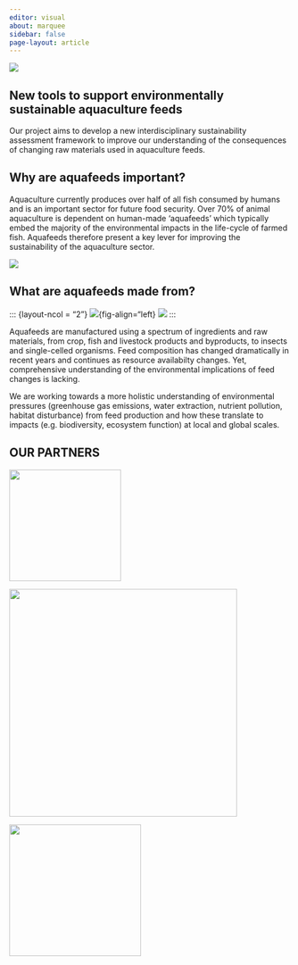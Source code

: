 ```yaml
---
editor: visual
about: marquee
sidebar: false
page-layout: article
---
```


::: {#shutterstock .column-screen}
![](banner.jpg){fig-align="center"}
:::

## **New tools to support environmentally sustainable aquaculture feeds**

Our project aims to develop a new interdisciplinary sustainability assessment framework to improve our understanding of the consequences of changing raw materials used in aquaculture feeds.

## **Why are aquafeeds important?**

::: {layout-ncol="2"}
Aquaculture currently produces over half of all fish consumed by humans and is an important sector for future food security. Over 70% of animal aquaculture is dependent on human-made 'aquafeeds' which typically embed the majority of the environmental impacts in the life-cycle of farmed fish. Aquafeeds therefore present a key lever for improving the sustainability of the aquaculture sector.

![](images/feed-throw.jpg){fig-align="right"}
:::

## **What are aquafeeds made from?**

::: {layout-ncol = "2"}
![](images/soy.jpg){fig-align="left}
![](images/foragefish.jpg){fig-align="right}
:::


Aquafeeds are manufactured using a spectrum of ingredients and raw materials, from crop, fish and livestock products and byproducts, to insects and single-celled organisms. Feed composition has changed dramatically in recent years and continues as resource availabilty changes. Yet, comprehensive understanding of the environmental implications of feed changes is lacking. 

We are working towards a more holistic understanding of environmental pressures (greenhouse gas emissions, water extraction, nutrient pollution, habitat disturbance) from feed production and how these translate to impacts (e.g. biodiversity, ecosystem function) at local and global scales.


## OUR PARTNERS

::: {layout-ncol="3"}
![](biomar_logo_2023.png){width="200"}

![](manchesteruni.gif){width="408"}

![](UC_Santa_Barbara_Seal.png){width="236"}
:::
